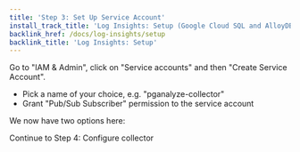 ```yaml
---
title: 'Step 3: Set Up Service Account'
install_track_title: 'Log Insights: Setup (Google Cloud SQL and AlloyDB)'
backlink_href: /docs/log-insights/setup
backlink_title: 'Log Insights: Setup'
---
```



Go to "IAM & Admin", click on "Service accounts" and then "Create Service Account".

* Pick a name of your choice, e.g. "pganalyze-collector"
* Grant "Pub/Sub Subscriber" permission to the service account

We now have two options here:

<GCPConfigureAccess />

<Link className="btn btn-success" to="04_configure_collector">
  Continue to Step 4: Configure collector
</Link>
